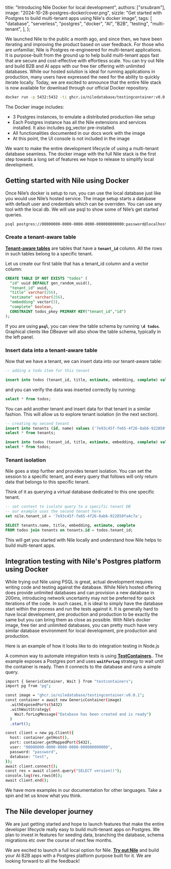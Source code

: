   title: "Introducing Nile Docker for local development",
  authors: ["srsubram"],
  image: "2024-10-28-postgres-docker/cover.png",
  sizzle:
    "Get started with Postgres to build multi-tenant apps using Nile's docker image",
  tags: [
    "database",
    "serverless",
    "postgres",
    "docker",
    "AI",
    "B2B",
    "testing",
    "multi-tenant",
  ],
};

We launched Nile to the public a month ago, and since then, we have been iterating and improving the product based on user feedback. For those who are unfamiliar, Nile is Postgres re-engineered for multi-tenant applications. It is purpose-built from the ground up to help build multi-tenant apps fast that are secure and cost-effective with effortless scale. You can try out Nile and build B2B and AI apps with our free tier offering with unlimited databases. While our hosted solution is ideal for running applications in production, many users have expressed the need for the ability to quickly iterate locally. Today, we are excited to announce that the entire Nile stack is now available for download through our official Docker repository.

```bash
docker run -p 5432:5432 -ti ghcr.io/niledatabase/testingcontainer:v0.0.2
```

The Docker image includes:

- 3 Postgres instances, to emulate a distributed production-like setup
- Each Postgres instance has all the Nile extensions and services installed. It also includes pg_vector pre-installed.
- All functionalities documented in our docs work with the image
- At this point, the UI console is not included in the image

We want to make the entire development lifecycle of using a multi-tenant database seamless. The docker image with the full Nile stack is the first step towards a long set of features we hope to release to simplify local development. 

## Getting started with Nile using Docker

Once Nile’s docker is setup to run, you can use the local database just like you would use Nile’s hosted service. The image setup starts a database with default user and credentials which can be overriden. You can use any tool with the local db. We will use psql to show some of Nile’s get started queries.

```bash
psql postgres://00000000-0000-0000-0000-000000000000:password@localhost:5432/test
```

### Create a tenant-aware table

[**Tenant-aware tables**](https://thenile.dev/docs/tenant-virtualization/tenant-isolation) are tables that have a **`tenant_id`** column. All the rows in such tables belong to a specific tenant.

Let us create our first table that has a tenant_id column and a vector column:

```sql
CREATE TABLE IF NOT EXISTS "todos" (
  "id" uuid DEFAULT gen_random_uuid(),
  "tenant_id" uuid,
  "title" varchar(256),
  "estimate" varchar(256),
  "embedding" vector(3),
  "complete" boolean,
  CONSTRAINT todos_pkey PRIMARY KEY("tenant_id","id")
);
```

If you are using **`psql`**, you can view the table schema by running **`\d todos`**. Graphical clients like DBeaver will also show the table schema, typically in the left panel.

### Insert data into a tenant-aware table

Now that we have a tenant, we can insert data into our tenant-aware table:

```sql
-- adding a todo item for this tenant

insert into todos (tenant_id, title, estimate, embedding, complete) values ('d24419bf-6122-4879-afa5-1d9c1b051d72', 'feed my cat', '1h', '[1,2,3]', false);
```

and you can verify the data was inserted correctly by running:

```sql
select * from todos;
```

You can add another tenant and insert data for that tenant in a similar fashion. This will allow us to explore tenant isolation (in the next section).

```sql
-- creating my second tenant
insert into tenants (id, name) values ('7e93c45f-fe65-4f26-8ab6-922850fa4c7a', 'second customer');
select * from tenants;

insert into todos (tenant_id, title, estimate, embedding, complete) values ('7e93c45f-fe65-4f26-8ab6-922850fa4c7a', 'take out the trash', '2h', '[0.8,0.2,0.6]', false);
select * from todos;
```

### Tenant isolation

Nile goes a step further and provides tenant isolation. You can set the session to a specific tenant, and every query that follows will only return data that belongs to this specific tenant.

Think of it as querying a virtual database dedicated to this one specific tenant.

```sql
-- set context to isolate query to a specific tenant DB
-- our example uses the second tenant here
set nile.tenant_id = '7e93c45f-fe65-4f26-8ab6-922850fa4c7a';

SELECT tenants.name, title, embedding, estimate, complete
FROM todos join tenants on tenants.id = todos.tenant_id;
```

This will get you started with Nile locally and understand how Nile helps to build multi-tenant apps.

## Integration testing with Nile's Postgres platform using Docker

While trying out Nile using PSQL is great, actual development requires writing code and testing against the database. While Nile’s hosted offering does provide unlimited databases and can provision a new database in 200ms, introducing network uncertainty may not be preferred for quick iterations of the code. In such cases, it is ideal to simply have the database start within the process and run the tests against it. It is generally hard to have local development, pre production and production to be exactly the same but you can bring them as close as possible. With Nile’s docker image, free tier and unlimited databases, you can pretty much have very similar database environment for local development, pre production and production.

Here is an example of how it looks like to do integration testing in Node.js

A common way to automate integration tests is using [**TestContainers**](https://testcontainers.org/).. The example exposes a Postgres port and uses **`waitForLog`** strategy to wait until the container is ready. Then it connects to the database and runs a simple query.

```bash
import { GenericContainer, Wait } from "testcontainers";
import pg from "pg";

const image = "ghcr.io/niledatabase/testingcontainer:v0.0.1";
const container = await new GenericContainer(image)
  .withExposedPorts(5432)
  .withWaitStrategy(
    Wait.forLogMessage("Database has been created and is ready")
  )
  .start();

const client = new pg.Client({
  host: container.getHost(),
  port: container.getMappedPort(5432),
  user: "00000000-0000-0000-0000-000000000000",
  password: "password",
  database: "test",
});
await client.connect();
const res = await client.query("SELECT version()");
console.log(res.rows[0]);
await client.end();
```

We have more examples in our documentation for other languages. Take a spin and let us know what you think.

## The Nile developer journey

We are just getting started and hope to launch features that make the entire developer lifecycle really easy to build multi-tenant apps on Postgres. We plan to invest in features for seeding data, branching the database, schema migrations etc over the course of next few months. 

We are excited to launch a full local option for Nile. [**Try out Nile**](https://console.thenile.dev/) and build your AI B2B apps with a Postgres platform purpose built for it. We are looking forward to all the feedback!